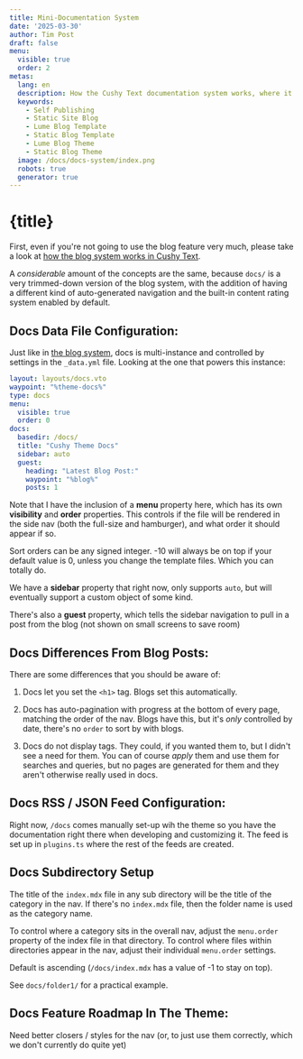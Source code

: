 ```yaml
---
title: Mini-Documentation System
date: '2025-03-30'
author: Tim Post
draft: false
menu:
  visible: true
  order: 2
metas:
  lang: en
  description: How the Cushy Text documentation system works, where it's headed as a theme feature, and interesting anecdotes about it.
  keywords:
    - Self Publishing
    - Static Site Blog
    - Lume Blog Template
    - Static Blog Template
    - Lume Blog Theme
    - Static Blog Theme
  image: /docs/docs-system/index.png
  robots: true
  generator: true
---
```


# {title}
  
First, even if you're not going to use the blog feature very much, please
take a look at [how the blog system works in Cushy Text](/docs/blog-system/).

A _considerable_ amount of the concepts are the same, because `docs/` is 
a very trimmed-down version of the blog system, with the addition of having
a different kind of auto-generated navigation and the built-in content rating
system enabled by default. 
  
## Docs Data File Configuration:

Just like in [the blog system](/docs/blog-system/), docs is multi-instance and
controlled by settings in the `_data.yml` file. Looking at the one that powers
this instance:

```yml
layout: layouts/docs.vto
waypoint: "%theme-docs%"
type: docs
menu:
  visible: true
  order: 0
docs:
  basedir: /docs/
  title: "Cushy Theme Docs"
  sidebar: auto
  guest:
    heading: "Latest Blog Post:"
    waypoint: "%blog%"
    posts: 1
```

Note that I have the inclusion of a **menu** property here, which has its 
own **visibility** and **order** properties. This controls if the file will
be rendered in the side nav (both the full-size and hamburger), and 
what order it should appear if so.

Sort orders can be any signed integer. -10 will always be on top if your 
default value is 0, unless you change the template files. Which you can
totally do.

We have a **sidebar** property that right now, only supports `auto`, but 
will eventually support a custom object of some kind. 

There's also a **guest** property, which tells the sidebar navigation to 
pull in a post from the blog (not shown on small screens to save room)

## Docs Differences From Blog Posts:

There are some differences that you should be aware of:

 1. Docs let you set the `<h1>` tag. Blogs set this automatically. 

 2. Docs has auto-pagination with progress at the bottom of every 
    page, matching the order of the nav. Blogs have this, but 
    it's _only_ controlled by date, there's no `order` to sort by
    with blogs.
  
 3. Docs do not display tags. They could, if you wanted them to, but 
    I didn't see a need for them. You can of course _apply_ them and 
    use them for searches and queries, but no pages are generated
    for them and they aren't otherwise really used in docs.

## Docs RSS / JSON Feed Configuration:

Right now, `/docs` comes manually set-up wih the theme so you have the 
documentation right there when developing and customizing it. The feed
is set up in `plugins.ts` where the rest of the feeds are created. 

## Docs Subdirectory Setup 

The title of the `index.mdx` file in any sub directory will be the title
of the category in the nav. If there's no `index.mdx` file, then the folder
name is used as the category name.

To control where a category sits in the overall nav, adjust the `menu.order`
property of the index file in that directory. To control where files within 
directories appear in the nav, adjust their individual `menu.order` settings.

Default is ascending (`/docs/index.mdx` has a value of -1 to stay on top).

See `docs/folder1/` for a practical example.

## Docs Feature Roadmap In The Theme:

Need better closers / styles for the nav (or, to just use them correctly,
which we don't currently do quite yet)